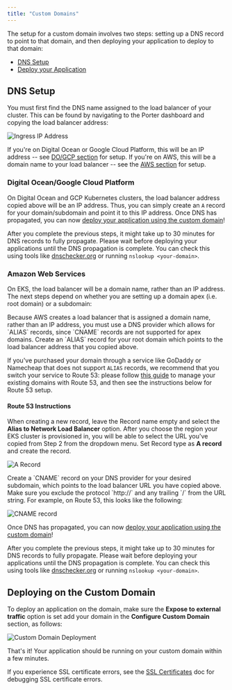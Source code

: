 ```yaml
---
title: "Custom Domains"
---
```


The setup for a custom domain involves two steps: setting up a DNS record to point to that domain, and then deploying your application to deploy to that domain:

* [DNS Setup](#dns-setup)
* [Deploy your Application](#deploying-on-the-custom-domain)

## DNS Setup[](#dns-setup "Direct link to heading")

You must first find the DNS name assigned to the load balancer of your cluster. This can be found by navigating to the Porter dashboard and copying the load balancer address:

![Ingress IP Address](https://imagedelivery.net/l4LYM_vOYKe7O1NCT_Nc_g/cc2161bb-b885-4923-934b-0cd9f45dad00/large "Ingress IP Address")

If you're on Digital Ocean or Google Cloud Platform, this will be an IP address -- see [DO/GCP section](#digital-oceangoogle-cloud-platform) for setup. If you're on AWS, this will be a domain name to your load balancer -- see the [AWS section](#amazon-web-services) for setup.

### Digital Ocean/Google Cloud Platform[](#digital-oceangoogle-cloud-platform "Direct link to heading")

On Digital Ocean and GCP Kubernetes clusters, the load balancer address copied above will be an IP address. Thus, you can simply create an `A` record for your domain/subdomain and point it to this IP address. Once DNS has propagated, you can now [deploy your application using the custom domain](#deploying-on-the-custom-domain)!

<Info>After you complete the previous steps, it might take up to 30 minutes for DNS records to fully propagate. Please wait before deploying your applications until the DNS propagation is complete. You can check this using tools like [dnschecker.org](https://dnschecker.org) or running `nslookup <your-domain>`.</Info>

### Amazon Web Services[](#amazon-web-services "Direct link to heading")

On EKS, the load balancer will be a domain name, rather than an IP address. The next steps depend on whether you are setting up a domain apex (i.e. root domain) or a subdomain:

<Tabs>
  <Tab title="Apex Domain">
Because AWS creates a load balancer that is assigned a domain name, rather than an IP address, you must use a DNS provider which allows for `ALIAS` records, since `CNAME` records are not supported for apex domains. Create an `ALIAS` record for your root domain which points to the load balancer address that you copied above.

If you've purchased your domain through a service like GoDaddy or Namecheap that does not support `ALIAS` records, we recommend that you switch your service to Route 53: please follow [this guide](https://docs.aws.amazon.com/Route53/latest/DeveloperGuide/MigratingDNS.html) to manage your existing domains with Route 53, and then see the instructions below for Route 53 setup.

#### Route 53 Instructions[](#route-53-instructions "Direct link to heading")

When creating a new record, leave the Record name empty and select the **Alias to Network Load Balancer** option. After you choose the region your EKS cluster is provisioned in, you will be able to select the URL you've copied from Step 2 from the dropdown menu. Set Record type as **A record** and create the record.

![A Record](https://imagedelivery.net/l4LYM_vOYKe7O1NCT_Nc_g/90f234e2-30f0-463a-8334-fb68cce1b900/large "Screen Shot 2021-01-18 at 6.56.04 PM.png")

  </Tab>
  <Tab title="Subdomain">
Create a `CNAME` record on your DNS provider for your desired subdomain, which points to the load balancer URL you have copied above. Make sure you exclude the protocol `http://` and any trailing `/` from the URL string. For example, on Route 53, this looks like the following:

![CNAME record](https://imagedelivery.net/l4LYM_vOYKe7O1NCT_Nc_g/be14bc42-4f63-4d3b-d0eb-5d4d71438700/large "CNAME record")

  </Tab>
</Tabs>

Once DNS has propagated, you can now [deploy your application using the custom domain](#deploying-on-the-custom-domain)!

<Info>After you complete the previous steps, it might take up to 30 minutes for DNS records to fully propagate. Please wait before deploying your applications until the DNS propagation is complete. You can check this using tools like [dnschecker.org](https://dnschecker.org) or running `nslookup <your-domain>`.</Info>

## Deploying on the Custom Domain[](#deploying-on-the-custom-domain "Direct link to heading")

To deploy an application on the domain, make sure the **Expose to external traffic** option is set add your domain in the **Configure Custom Domain** section, as follows:

![Custom Domain Deployment](https://imagedelivery.net/l4LYM_vOYKe7O1NCT_Nc_g/6e4fd4ab-2994-4bc0-4455-e328d5c60100/large "Custom Domain Deployment")

That's it! Your application should be running on your custom domain within a few minutes.

<Info>If you experience SSL certificate errors, see the [SSL Certificates](/deploying-applications/https-and-domains/ssl-certificates) doc for debugging SSL certificate errors.</Info>
